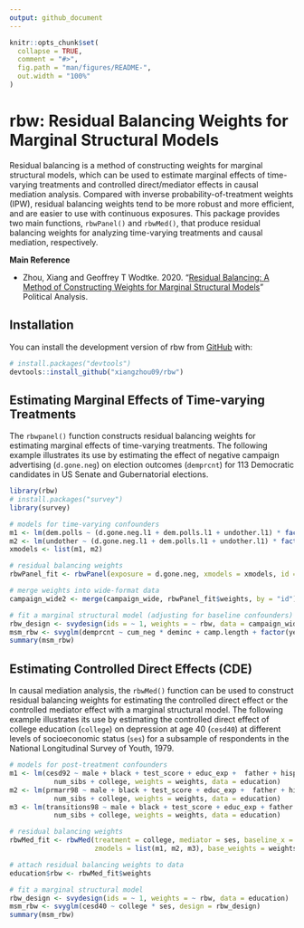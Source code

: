 ```yaml
---
output: github_document
---
```


<!-- README.md is generated from README.Rmd. Please edit that file -->

```r
knitr::opts_chunk$set(
  collapse = TRUE,
  comment = "#>",
  fig.path = "man/figures/README-",
  out.width = "100%"
)
```

# rbw: Residual Balancing Weights for Marginal Structural Models

Residual balancing is a method of constructing weights for marginal structural models, which can be used to estimate marginal effects of time-varying treatments and controlled direct/mediator effects in causal mediation analysis. Compared with inverse probability-of-treatment weights (IPW), residual balancing weights tend to be more robust and more efficient, and are easier to use with continuous exposures. This package provides two main functions, `rbwPanel()` and `rbwMed()`, that produce residual balancing weights for analyzing time-varying treatments and causal mediation, respectively.

**Main Reference**

- Zhou, Xiang and Geoffrey T Wodtke. 2020. "[Residual Balancing: A Method of Constructing Weights for Marginal Structural Models](https://doi.org/10.1017/pan.2020.2)" Political Analysis.

## Installation

You can install the development version of rbw from [GitHub](https://github.com/) with:

``` r
# install.packages("devtools")
devtools::install_github("xiangzhou09/rbw")
```

## Estimating Marginal Effects of Time-varying Treatments

The `rbwpanel()` function constructs residual balancing weights for estimating marginal effects of time-varying treatments. The following example illustrates its use by estimating the effect of negative campaign advertising (`d.gone.neg`) on election outcomes (`demprcnt`) for 113 Democratic candidates in US Senate and Gubernatorial elections. 

```r
library(rbw)
# install.packages("survey")
library(survey)

# models for time-varying confounders
m1 <- lm(dem.polls ~ (d.gone.neg.l1 + dem.polls.l1 + undother.l1) * factor(week), data = campaign_long)
m2 <- lm(undother ~ (d.gone.neg.l1 + dem.polls.l1 + undother.l1) * factor(week), data = campaign_long)
xmodels <- list(m1, m2)

# residual balancing weights
rbwPanel_fit <- rbwPanel(exposure = d.gone.neg, xmodels = xmodels, id = id, time = week, data = campaign_long)

# merge weights into wide-format data
campaign_wide2 <- merge(campaign_wide, rbwPanel_fit$weights, by = "id")

# fit a marginal structural model (adjusting for baseline confounders)
rbw_design <- svydesign(ids = ~ 1, weights = ~ rbw, data = campaign_wide2)
msm_rbw <- svyglm(demprcnt ~ cum_neg * deminc + camp.length + factor(year) + office, design = rbw_design)
summary(msm_rbw)
```

## Estimating Controlled Direct Effects (CDE)

In causal mediation analysis, the `rbwMed()` function can be used to construct residual balancing weights for estimating the controlled direct effect or the controlled mediator effect with a marginal structural model. The following example illustrates its use by estimating the controlled direct effect of college education (`college`) on depression at age 40 (`cesd40`) at different levels of socioeconomic status (`ses`) for a subsample of respondents in the National Longitudinal Survey of Youth, 1979.

```r
# models for post-treatment confounders
m1 <- lm(cesd92 ~ male + black + test_score + educ_exp +  father + hispanic + urban + educ_mom +
           num_sibs + college, weights = weights, data = education)
m2 <- lm(prmarr98 ~ male + black + test_score + educ_exp +  father + hispanic + urban + educ_mom +
           num_sibs + college, weights = weights, data = education)
m3 <- lm(transitions98 ~ male + black + test_score + educ_exp + father + hispanic +urban + educ_mom +
           num_sibs + college, weights = weights, data = education)

# residual balancing weights
rbwMed_fit <- rbwMed(treatment = college, mediator = ses, baseline_x = male:num_sibs,
                     zmodels = list(m1, m2, m3), base_weights = weights, data = education)

# attach residual balancing weights to data
education$rbw <- rbwMed_fit$weights

# fit a marginal structural model
rbw_design <- svydesign(ids = ~ 1, weights = ~ rbw, data = education)
msm_rbw <- svyglm(cesd40 ~ college * ses, design = rbw_design)
summary(msm_rbw)
```

